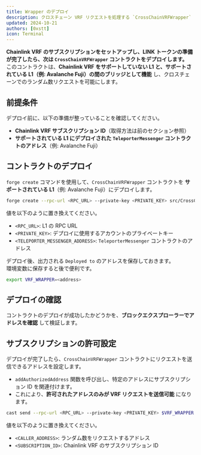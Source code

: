 ```yaml
---
title: Wrapper のデプロイ  
description: クロスチェーン VRF リクエストを処理する `CrossChainVRFWrapper` コントラクトをデプロイする方法を学ぶ。  
updated: 2024-10-21  
authors: [0xstt]  
icon: Terminal  
---
```



**Chainlink VRF のサブスクリプションをセットアップし、LINK トークンの準備が完了したら、次は `CrossChainVRFWrapper` コントラクトをデプロイします。**  
このコントラクトは、**Chainlink VRF をサポートしていない L1 と、サポートされている L1（例: Avalanche Fuji）の間のブリッジとして機能** し、クロスチェーンでのランダム数リクエストを可能にします。  

<Steps>  
<Step>  

## 前提条件  
デプロイ前に、以下の準備が整っていることを確認してください。  
- **Chainlink VRF サブスクリプション ID**（取得方法は前のセクション参照）  
- **サポートされている L1 にデプロイされた `TeleporterMessenger` コントラクトのアドレス**（例: Avalanche Fuji）  

</Step>  
<Step>  

## コントラクトのデプロイ  
`forge create` コマンドを使用して、`CrossChainVRFWrapper` コントラクトを **サポートされている L1**（例: Avalanche Fuji）にデプロイします。  

```bash  
forge create --rpc-url <RPC_URL> --private-key <PRIVATE_KEY> src/CrossChainVRFWrapper.sol:CrossChainVRFWrapper --constructor-args <TELEPORTER_MESSENGER_ADDRESS>
```  

値を以下のように置き換えてください。  

- `<RPC_URL>`: L1 の RPC URL  
- `<PRIVATE_KEY>`: デプロイに使用するアカウントのプライベートキー  
- `<TELEPORTER_MESSENGER_ADDRESS>`: `TeleporterMessenger` コントラクトのアドレス  

デプロイ後、出力される `Deployed to` のアドレスを保存しておきます。  
環境変数に保存すると後で便利です。  

```bash  
export VRF_WRAPPER=<address>
```  

</Step>  
<Step>  

## デプロイの確認  
コントラクトのデプロイが成功したかどうかを、**ブロックエクスプローラーでアドレスを確認** して検証します。  

</Step>  
<Step>  

## サブスクリプションの許可設定  
デプロイが完了したら、`CrossChainVRFWrapper` コントラクトにリクエストを送信できるアドレスを設定します。  

- `addAuthorizedAddress` 関数を呼び出し、特定のアドレスにサブスクリプション ID を関連付けます。  
- これにより、**許可されたアドレスのみが VRF リクエストを送信可能** になります。  

```bash  
cast send --rpc-url <RPC_URL> --private-key <PRIVATE_KEY> $VRF_WRAPPER "addAuthorizedAddress(address caller, uint256 subscriptionId)" <CALLER_ADDRESS> <SUBSCRIPTION_ID>
```  

値を以下のように置き換えてください。  

- `<CALLER_ADDRESS>`: ランダム数をリクエストするアドレス  
- `<SUBSCRIPTION_ID>`: Chainlink VRF のサブスクリプション ID  

</Step>  
</Steps>  